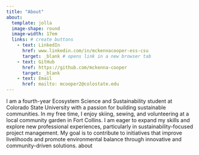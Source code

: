 ```yaml
---
title: "About"
about: 
  template: jolla 
  image-shape: round
  image-width: 17em
  links: # create buttons
    - text: LinkedIn
      href: www.linkedin.com/in/mckennacooper-ess-csu
      target: _blank # opens link in a new browser tab
    - text: GitHub
      href: https://github.com/mckenna-cooper
      target: _blank 
    - text: Email
      href: mailto: mcooper2@colostate.edu
---
```


I am a fourth-year Ecosystem Science and Sustainability student at Colorado State University with a passion for building sustainable communities. In my free time, I enjoy skiing, sewing, and volunteering at a local community garden in Fort Collins. I am eager to expand my skills and explore new professional experiences, particularly in sustainability-focused project management. My goal is to contribute to initiatives that improve livelihoods and promote environmental balance through innovative and community-driven solutions. about
